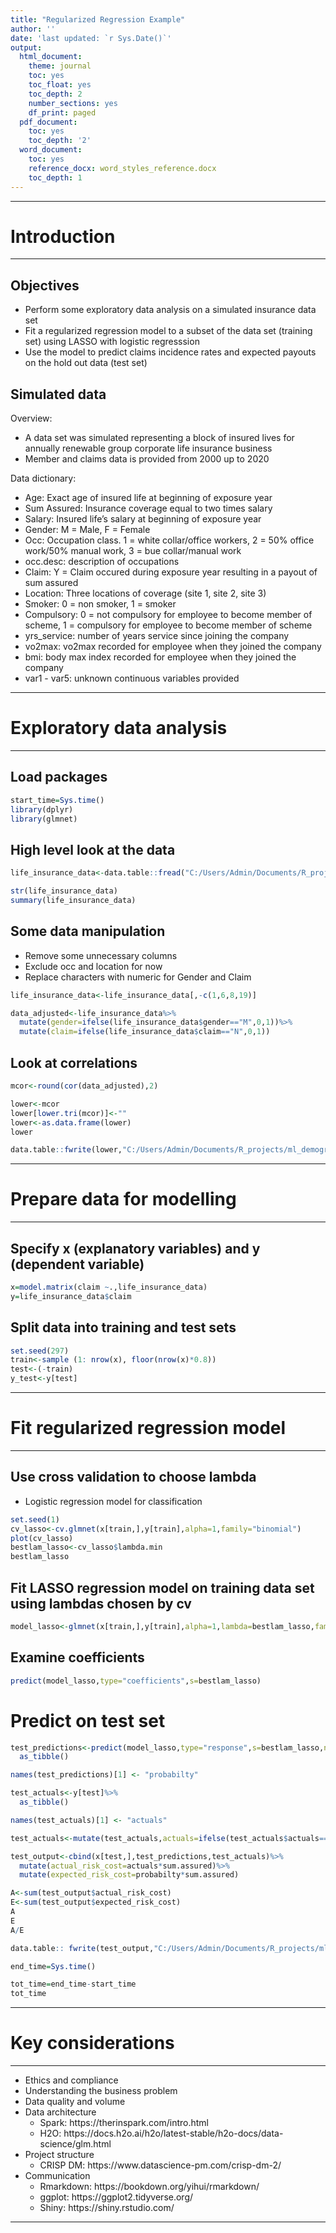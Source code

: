 ```yaml
---
title: "Regularized Regression Example"
author: ''
date: 'last updated: `r Sys.Date()`'
output:
  html_document:
    theme: journal
    toc: yes
    toc_float: yes
    toc_depth: 2
    number_sections: yes
    df_print: paged
  pdf_document:
    toc: yes
    toc_depth: '2'
  word_document:
    toc: yes
    reference_docx: word_styles_reference.docx
    toc_depth: 1
---
```



***
  
# Introduction  <a name="section1"></a>
  
***

## Objectives

* Perform some exploratory data analysis on a simulated insurance data set
* Fit a regularized regression model to a subset of the data set (training set) using LASSO with logistic regresssion
* Use the model to predict claims incidence rates and expected payouts on the hold out data (test set)
  
## Simulated data

Overview:

* A data set was simulated representing a block of insured lives for annually renewable group corporate life insurance business
* Member and claims data is provided from 2000 up to 2020

Data dictionary:

* Age: Exact age of insured life at beginning of exposure year
* Sum Assured: Insurance coverage equal to two times salary
* Salary: Insured life's salary at beginning of exposure year
* Gender: M = Male, F = Female
* Occ: Occupation class. 1 = white collar/office workers, 2 = 50% office work/50% manual work, 3 = bue collar/manual work
* occ.desc: description of occupations
* Claim: Y = Claim occured during exposure year resulting in a payout of sum assured
* Location: Three locations of coverage (site 1, site 2, site 3)
* Smoker: 0 = non smoker, 1 = smoker 
* Compulsory: 0 = not compulsory for employee to become member of scheme, 1 = compulsory for employee to become member of scheme
* yrs_service: number of years service since joining the company
* vo2max: vo2max recorded for employee when they joined the company
* bmi: body max index recorded for employee when they joined the company
* var1 - var5: unknown continuous variables provided
 
***
 
# Exploratory data analysis <a name="section2"></a>
  
***

## Load packages
```r
start_time=Sys.time()
library(dplyr)
library(glmnet)
```

## High level look at the data

```r
life_insurance_data<-data.table::fread("C:/Users/Admin/Documents/R_projects/ml_demographics/Dataset/Life_Insurance_data.csv")

str(life_insurance_data)
summary(life_insurance_data)

```

## Some data manipulation

* Remove some unnecessary columns
* Exclude occ and location for now
* Replace characters with numeric for Gender and Claim

```r
life_insurance_data<-life_insurance_data[,-c(1,6,8,19)]

data_adjusted<-life_insurance_data%>%
  mutate(gender=ifelse(life_insurance_data$gender=="M",0,1))%>%
  mutate(claim=ifelse(life_insurance_data$claim=="N",0,1))
```


## Look at correlations 
```r
mcor<-round(cor(data_adjusted),2)

lower<-mcor
lower[lower.tri(mcor)]<-""
lower<-as.data.frame(lower)
lower

data.table::fwrite(lower,"C:/Users/Admin/Documents/R_projects/ml_demographics/Dataset/correlations.csv")
```

***
  
# Prepare data for modelling <a name="section3"></a>
  
***

## Specify x (explanatory variables) and y (dependent variable)
```r
x=model.matrix(claim ~.,life_insurance_data)
y=life_insurance_data$claim
```
    
## Split data into training and test sets #####
```r
set.seed(297)
train<-sample (1: nrow(x), floor(nrow(x)*0.8))
test<-(-train)
y_test<-y[test]
```

***
  
# Fit regularized regression model <a name="section4"></a>
  
***

## Use cross validation to choose lambda

* Logistic regression model for classification

```r
set.seed(1)
cv_lasso<-cv.glmnet(x[train,],y[train],alpha=1,family="binomial")
plot(cv_lasso)
bestlam_lasso<-cv_lasso$lambda.min
bestlam_lasso
```

## Fit LASSO regression model on training data set using lambdas chosen by cv
```r
model_lasso<-glmnet(x[train,],y[train],alpha=1,lambda=bestlam_lasso,family="binomial")
```

## Examine coefficients
```r
predict(model_lasso,type="coefficients",s=bestlam_lasso)
```

# Predict on test set <a name="section5"></a>

```r
test_predictions<-predict(model_lasso,type="response",s=bestlam_lasso,newx=x[test,])%>%
  as_tibble()

names(test_predictions)[1] <- "probabilty"

test_actuals<-y[test]%>%
  as_tibble()

names(test_actuals)[1] <- "actuals"

test_actuals<-mutate(test_actuals,actuals=ifelse(test_actuals$actuals=="Y",1,0))

test_output<-cbind(x[test,],test_predictions,test_actuals)%>%
  mutate(actual_risk_cost=actuals*sum.assured)%>%
  mutate(expected_risk_cost=probabilty*sum.assured)

A<-sum(test_output$actual_risk_cost)
E<-sum(test_output$expected_risk_cost)
A
E
A/E

data.table:: fwrite(test_output,"C:/Users/Admin/Documents/R_projects/ml_demographics/Dataset/test_output.csv")

end_time=Sys.time()

tot_time=end_time-start_time
tot_time
```

***
  
# Key considerations <a name="section6"></a>
  
***
* Ethics and compliance 
* Understanding the business problem 
* Data quality and volume
* Data architecture
  + Spark: https://therinspark.com/intro.html
  + H2O: https://docs.h2o.ai/h2o/latest-stable/h2o-docs/data-science/glm.html
* Project structure 
  + CRISP DM: https://www.datascience-pm.com/crisp-dm-2/
* Communication
  + Rmarkdown: https://bookdown.org/yihui/rmarkdown/
  + ggplot: https://ggplot2.tidyverse.org/
  + Shiny: https://shiny.rstudio.com/

***